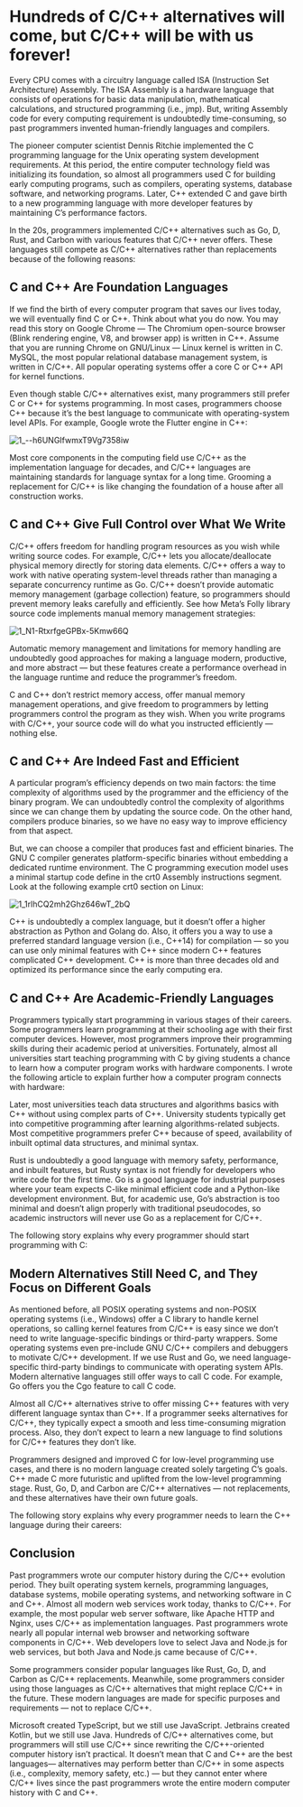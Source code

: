 # Hundreds of C/C++ alternatives will come, but C/C++ will be with us forever!

Every CPU comes with a circuitry language called ISA (Instruction Set Architecture) Assembly. The ISA Assembly is a hardware language that consists of operations for basic data manipulation, mathematical calculations, and structured programming (i.e., jmp). But, writing Assembly code for every computing requirement is undoubtedly time-consuming, so past programmers invented human-friendly languages and compilers.

The pioneer computer scientist Dennis Ritchie implemented the C programming language for the Unix operating system development requirements. At this period, the entire computer technology field was initializing its foundation, so almost all programmers used C for building early computing programs, such as compilers, operating systems, database software, and networking programs. Later, C++ extended C and gave birth to a new programming language with more developer features by maintaining C’s performance factors.

In the 20s, programmers implemented C/C++ alternatives such as Go, D, Rust, and Carbon with various features that C/C++ never offers. These languages still compete as C/C++ alternatives rather than replacements because of the following reasons:

## C and C++ Are Foundation Languages

If we find the birth of every computer program that saves our lives today, we will eventually find C or C++. Think about what you do now. You may read this story on Google Chrome — The Chromium open-source browser (Blink rendering engine, V8, and browser app) is written in C++. Assume that you are running Chrome on GNU/Linux — Linux kernel is written in C. MySQL, the most popular relational database management system, is written in C/C++. All popular operating systems offer a core C or C++ API for kernel functions.

Even though stable C/C++ alternatives exist, many programmers still prefer C or C++ for systems programming. In most cases, programmers choose C++ because it’s the best language to communicate with operating-system level APIs. For example, Google wrote the Flutter engine in C++:

![1_--h6UNGIfwmxT9Vg7358iw](https://user-images.githubusercontent.com/103866475/194766543-55f155c9-a3bb-4080-a342-ec461ab07681.png)

Most core components in the computing field use C/C++ as the implementation language for decades, and C/C++ languages are maintaining standards for language syntax for a long time. Grooming a replacement for C/C++ is like changing the foundation of a house after all construction works.


## C and C++ Give Full Control over What We Write

C/C++ offers freedom for handling program resources as you wish while writing source codes. For example, C/C++ lets you allocate/deallocate physical memory directly for storing data elements. C/C++ offers a way to work with native operating system-level threads rather than managing a separate concurrency runtime as Go. C/C++ doesn’t provide automatic memory management (garbage collection) feature, so programmers should prevent memory leaks carefully and efficiently. See how Meta’s Folly library source code implements manual memory management strategies:

![1_N1-RtxrfgeGPBx-5Kmw66Q](https://user-images.githubusercontent.com/103866475/194766589-05f489c9-d61e-454b-9c17-25bc8fb4f3c0.png)

Automatic memory management and limitations for memory handling are undoubtedly good approaches for making a language modern, productive, and more abstract — but these features create a performance overhead in the language runtime and reduce the programmer’s freedom.

C and C++ don’t restrict memory access, offer manual memory management operations, and give freedom to programmers by letting programmers control the program as they wish. When you write programs with C/C++, your source code will do what you instructed efficiently — nothing else.


## C and C++ Are Indeed Fast and Efficient

A particular program’s efficiency depends on two main factors: the time complexity of algorithms used by the programmer and the efficiency of the binary program. We can undoubtedly control the complexity of algorithms since we can change them by updating the source code. On the other hand, compilers produce binaries, so we have no easy way to improve efficiency from that aspect.

But, we can choose a compiler that produces fast and efficient binaries. The GNU C compiler generates platform-specific binaries without embedding a dedicated runtime environment. The C programming execution model uses a minimal startup code define in the crt0 Assembly instructions segment. Look at the following example crt0 section on Linux:

![1_1rlhCQ2mh2Ghz646wT_2bQ](https://user-images.githubusercontent.com/103866475/194766656-b8ceab88-e017-4b60-b7d8-97bed478d979.png)

C++ is undoubtedly a complex language, but it doesn’t offer a higher abstraction as Python and Golang do. Also, it offers you a way to use a preferred standard language version (i.e., C++14) for compilation — so you can use only minimal features with C++ since modern C++ features complicated C++ development. C++ is more than three decades old and optimized its performance since the early computing era.


## C and C++ Are Academic-Friendly Languages

Programmers typically start programming in various stages of their careers. Some programmers learn programming at their schooling age with their first computer devices. However, most programmers improve their programming skills during their academic period at universities. Fortunately, almost all universities start teaching programming with C by giving students a chance to learn how a computer program works with hardware components. I wrote the following article to explain further how a computer program connects with hardware:

Later, most universities teach data structures and algorithms basics with C++ without using complex parts of C++. University students typically get into competitive programming after learning algorithms-related subjects. Most competitive programmers prefer C++ because of speed, availability of inbuilt optimal data structures, and minimal syntax.

Rust is undoubtedly a good language with memory safety, performance, and inbuilt features, but Rusty syntax is not friendly for developers who write code for the first time. Go is a good language for industrial purposes where your team expects C-like minimal efficient code and a Python-like development environment. But, for academic use, Go’s abstraction is too minimal and doesn’t align properly with traditional pseudocodes, so academic instructors will never use Go as a replacement for C/C++.

The following story explains why every programmer should start programming with C:


## Modern Alternatives Still Need C, and They Focus on Different Goals

As mentioned before, all POSIX operating systems and non-POSIX operating systems (i.e., Windows) offer a C library to handle kernel operations, so calling kernel features from C/C++ is easy since we don’t need to write language-specific bindings or third-party wrappers. Some operating systems even pre-include GNU C/C++ compilers and debuggers to motivate C/C++ development. If we use Rust and Go, we need language-specific third-party bindings to communicate with operating system APIs. Modern alternative languages still offer ways to call C code. For example, Go offers you the Cgo feature to call C code.

Almost all C/C++ alternatives strive to offer missing C++ features with very different language syntax than C++. If a programmer seeks alternatives for C/C++, they typically expect a smooth and less time-consuming migration process. Also, they don’t expect to learn a new language to find solutions for C/C++ features they don’t like.

Programmers designed and improved C for low-level programming use cases, and there is no modern language created solely targeting C’s goals. C++ made C more futuristic and uplifted from the low-level programming stage. Rust, Go, D, and Carbon are C/C++ alternatives — not replacements, and these alternatives have their own future goals.

The following story explains why every programmer needs to learn the C++ language during their careers:


## Conclusion
Past programmers wrote our computer history during the C/C++ evolution period. They built operating system kernels, programming languages, database systems, mobile operating systems, and networking software in C and C++. Almost all modern web services work today, thanks to C/C++. For example, the most popular web server software, like Apache HTTP and Nginx, uses C/C++ as implementation languages. Past programmers wrote nearly all popular internal web browser and networking software components in C/C++. Web developers love to select Java and Node.js for web services, but both Java and Node.js came because of C/C++.

Some programmers consider popular languages like Rust, Go, D, and Carbon as C/C++ replacements. Meanwhile, some programmers consider using those languages as C/C++ alternatives that might replace C/C++ in the future. These modern languages are made for specific purposes and requirements — not to replace C/C++.

Microsoft created TypeScript, but we still use JavaScript. Jetbrains created Kotlin, but we still use Java. Hundreds of C/C++ alternatives come, but programmers will still use C/C++ since rewriting the C/C++-oriented computer history isn’t practical. It doesn’t mean that C and C++ are the best languages— alternatives may perform better than C/C++ in some aspects (i.e., complexity, memory safety, etc.) — but they cannot enter where C/C++ lives since the past programmers wrote the entire modern computer history with C and C++.

